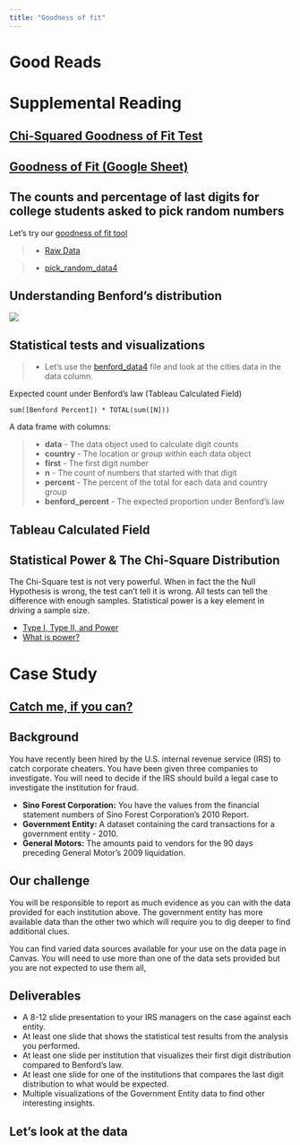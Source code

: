 ```yaml
---
title: "Goodness of fit"
---
```


# Good Reads {data-background=#6897bb}

# Supplemental Reading {data-background=#6897bb}

## [Chi-Squared Goodness of Fit Test](https://byuistats.github.io/BYUI_CSE150_StatBook/inferential-decision-making.html#chi-squared-goodness-of-fit-test)

## [Goodness of Fit (Google Sheet)](https://docs.google.com/spreadsheets/d/1MKIIJ6bi0tQSvSvqvbimGxy9TredQAUhd3XGTDl_QNQ/template/preview)

## The counts and percentage of last digits for college students asked to pick random numbers

Let's try our [goodness of fit tool](https://docs.google.com/spreadsheets/d/1MKIIJ6bi0tQSvSvqvbimGxy9TredQAUhd3XGTDl_QNQ/template/preview)

> - [Raw Data](https://docs.google.com/spreadsheets/d/1TasFdyWr9xN7uWiWw0PkaFDwHYgQiC3y41YKR9CFRlA/edit#gid=0)

> - [pick_random_data4](https://docs.google.com/spreadsheets/d/14dik9IbVtxpEIaG9QvnOEKX-EjcefDXAB2XwZlIYOtE/edit?usp=sharing)

## Understanding Benford's distribution

![](images/sr/benfords.png)

## Statistical tests and visualizations

> - Let's use the [benford_data4](https://docs.google.com/spreadsheets/d/14-ERiaeVo5ljqBYHoa-O5HrfsykWVxFaiM2c2yq0zNA/edit?usp=sharing) file and look at the cities data in the data column.

Expected count under Benford's law (Tableau Calculated Field)

```
sum([Benford Percent]) * TOTAL(sum([N]))
```


A data frame with columns:

> - **data** - The data object used to calculate digit counts
> - **country** - The location or group within each data object
> - **first** - The first digit number
> - **n** - The count of numbers that started with that digit
> - **percent** - The percent of the total for each data and country group
> - **benford_percent** - The expected proportion under Benford’s law

## Tableau Calculated Field



## Statistical Power & The Chi-Square Distribution

The Chi-Square test is not very powerful. When in fact the the Null Hypothesis is wrong, the test can't tell it is wrong.  All tests can tell the difference with enough samples. Statistical power is a key element in driving a sample size.

- [Type I, Type II, and Power](https://www.simplypsychology.org/type_I_and_type_II_errors.html)
- [What is power?](https://www.statisticsteacher.org/2017/09/15/what-is-power/)

# Case Study {data-background=#6897bb}

## [Catch me, if you can?](https://byuistats.github.io/CSE150/project.html#Case_Study_6:_Catch_me,_if_you_can)

## Background

You have recently been hired by the U.S. internal revenue service (IRS) to catch corporate cheaters. You have been given three companies to investigate. You will need to decide if the IRS should build a legal case to investigate the institution for fraud.

- **Sino Forest Corporation:** You have the values from the financial statement numbers of Sino Forest Corporation’s 2010 Report.
- **Government Entity:** A dataset containing the card transactions for a government entity - 2010.
- **General Motors:** The amounts paid to vendors for the 90 days preceding General Motor’s 2009 liquidation.

## Our challenge

You will be responsible to report as much evidence as you can with the data provided for each institution above. The government entity has more available data than the other two which will require you to dig deeper to find additional clues.

You can find varied data sources available for your use on the data page in Canvas. You will need to use more than one of the data sets provided but you are not expected to use them all,

## Deliverables

- A 8-12 slide presentation to your IRS managers on the case against each entity.
- At least one slide that shows the statistical test results from the analysis you performed.
- At least one slide per institution that visualizes their first digit distribution compared to Benford’s law.
- At least one slide for one of the institutions that compares the last digit distribution to what would be expected.
- Multiple visualizations of the Government Entity data to find other interesting insights.

## Let's look at the data

